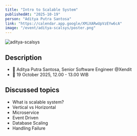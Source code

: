 ```yaml
---
title: "Intro to Scalable System"
publishedAt: "2025-10-19"
person: "Aditya Putra Santosa"
link: "https://calendar.app.google/XMiXARwUpVzEYw6cA"
image: "/event/aditya-scalsys/poster.png"
---
```


![aditya-scalsys](/event/aditya-scalsys/poster.png)

## Description

- 📢 Aditya Putra Santosa, Senior Software Engineer @Xendit
- 📅 19 October 2025, 12.00 - 13.00 WIB

## Discussed topics

- What is scalable system?
- Vertical vs Horizontal
- Microservice
- Event Driven
- Database Scaling
- Handling Failure
